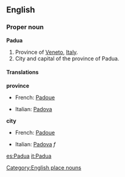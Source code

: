 ==English==
===Proper noun===
'''Padua'''

#Province of [[Veneto]], [[Italy]].
#City and capital of the province of Padua.

====Translations====

'''province'''
{{top}}
*French: [[Padoue]]
{{mid}}
*Italian: [[Padova]]
{{bottom}}

'''city'''
{{top}}
*French: [[Padoue]]
{{mid}}
*Italian: [[Padova]] ''f''
{{bottom}}
[[Category:English place nouns]]

[[es:Padua]]
[[it:Padua]]